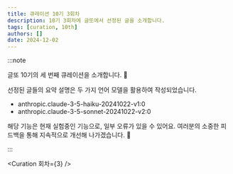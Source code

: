 ```yaml
---
title: 큐레이션 10기 3회차
description: 10기 3회차에 글또에서 선정된 글을 소개합니다.
tags: [curation, 10th]
authors: []
date: 2024-12-02
---
```


:::note

글또 10기의 세 번째 큐레이션을 소개합니다. 📣

선정된 글들의 요약 설명은 두 가지 언어 모델을 활용하여 작성되었습니다.

- anthropic.claude-3-5-haiku-20241022-v1:0
- anthropic.claude-3-5-sonnet-20241022-v2:0

해당 기능은 현재 실험중인 기능으로, 일부 오류가 있을 수 있어요. 여러분의 소중한 피드백을 통해 지속적으로 개선해 나가겠습니다. 🙏

:::

<Curation 회차={3} />
